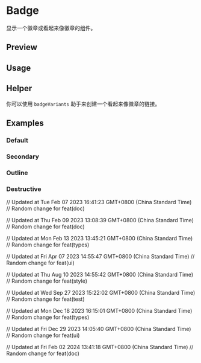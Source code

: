 

<Meta of={BadgeStories} />

# Badge

显示一个徽章或看起来像徽章的组件。

## Preview

<Canvas of={BadgeStories.Default} />

<Controls />

## Usage



<Source code={importCode} language='ts' dark />
<Source code={usageCode} language='tsx' dark />

## Helper

你可以使用 `badgeVariants` 助手来创建一个看起来像徽章的链接。



<Source code={helperImport} language='ts' dark />
<Source code={helperUsage} language='tsx' dark />

## Examples

### Default

<Canvas of={BadgeStories.Default} />

### Secondary

<Canvas of={BadgeStories.Secondary} />

### Outline

<Canvas of={BadgeStories.Outline} />

### Destructive

<Canvas of={BadgeStories.Destructive} />

// Updated at Tue Feb 07 2023 16:41:23 GMT+0800 (China Standard Time)
// Random change for feat(doc)

// Updated at Thu Feb 09 2023 13:08:39 GMT+0800 (China Standard Time)
// Random change for feat(doc)

// Updated at Mon Feb 13 2023 13:45:21 GMT+0800 (China Standard Time)
// Random change for feat(types)

// Updated at Fri Apr 07 2023 14:55:47 GMT+0800 (China Standard Time)
// Random change for feat(ui)

// Updated at Thu Aug 10 2023 14:55:42 GMT+0800 (China Standard Time)
// Random change for feat(style)

// Updated at Wed Sep 27 2023 15:22:02 GMT+0800 (China Standard Time)
// Random change for feat(test)

// Updated at Mon Dec 18 2023 16:15:01 GMT+0800 (China Standard Time)
// Random change for feat(types)

// Updated at Fri Dec 29 2023 14:05:40 GMT+0800 (China Standard Time)
// Random change for feat(ui)

// Updated at Fri Feb 02 2024 13:41:18 GMT+0800 (China Standard Time)
// Random change for feat(doc)
